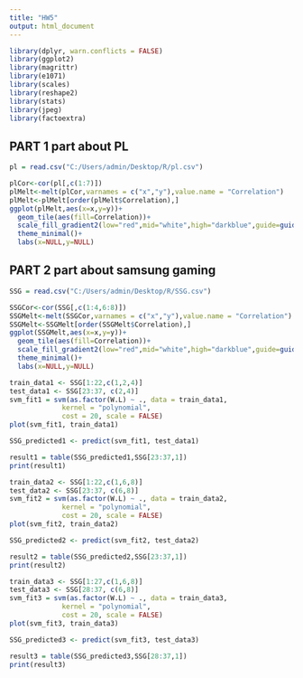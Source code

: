 ---
title: "HW5"
output: html_document
---
```{r}
library(dplyr, warn.conflicts = FALSE)
library(ggplot2)
library(magrittr)
library(e1071)
library(scales)
library(reshape2)
library(stats)
library(jpeg)
library(factoextra)
```

## PART 1 part about PL

```{r}
pl = read.csv("C:/Users/admin/Desktop/R/pl.csv")
```

```{r}
plCor<-cor(pl[,c(1:7)])
plMelt<-melt(plCor,varnames = c("x","y"),value.name = "Correlation")
plMelt<-plMelt[order(plMelt$Correlation),]
ggplot(plMelt,aes(x=x,y=y))+
  geom_tile(aes(fill=Correlation))+
  scale_fill_gradient2(low="red",mid="white",high="darkblue",guide=guide_colorbar(ticks=FALSE,barheight=10),limits=c(-1,1))+
  theme_minimal()+
  labs(x=NULL,y=NULL)
```

## PART 2 part about samsung gaming
```{r}
SSG = read.csv("C:/Users/admin/Desktop/R/SSG.csv")
```


```{r}
SSGCor<-cor(SSG[,c(1:4,6:8)])
SSGMelt<-melt(SSGCor,varnames = c("x","y"),value.name = "Correlation")
SSGMelt<-SSGMelt[order(SSGMelt$Correlation),]
ggplot(SSGMelt,aes(x=x,y=y))+
  geom_tile(aes(fill=Correlation))+
  scale_fill_gradient2(low="red",mid="white",high="darkblue",guide=guide_colorbar(ticks=FALSE,barheight=10),limits=c(-1,1))+
  theme_minimal()+
  labs(x=NULL,y=NULL)
```


```{r}

train_data1 <- SSG[1:22,c(1,2,4)]
test_data1 <- SSG[23:37, c(2,4)]
svm_fit1 = svm(as.factor(W.L) ~ ., data = train_data1, 
             kernel = "polynomial", 
             cost = 20, scale = FALSE)
plot(svm_fit1, train_data1)

SSG_predicted1 <- predict(svm_fit1, test_data1)

```

```{r}

result1 = table(SSG_predicted1,SSG[23:37,1])
print(result1)

```

```{r}

train_data2 <- SSG[1:22,c(1,6,8)]
test_data2 <- SSG[23:37, c(6,8)]
svm_fit2 = svm(as.factor(W.L) ~ ., data = train_data2, 
             kernel = "polynomial", 
             cost = 20, scale = FALSE)
plot(svm_fit2, train_data2)

SSG_predicted2 <- predict(svm_fit2, test_data2)

```

```{r}

result2 = table(SSG_predicted2,SSG[23:37,1])
print(result2)

```


```{r}

train_data3 <- SSG[1:27,c(1,6,8)]
test_data3 <- SSG[28:37, c(6,8)]
svm_fit3 = svm(as.factor(W.L) ~ ., data = train_data3, 
             kernel = "polynomial", 
             cost = 20, scale = FALSE)
plot(svm_fit3, train_data3)

SSG_predicted3 <- predict(svm_fit3, test_data3)

```


```{r}

result3 = table(SSG_predicted3,SSG[28:37,1])
print(result3)

```
